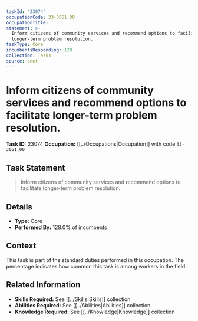 ```yaml
---
taskId: '23074'
occupationCode: 33-3051.00
occupationTitle: ''
statement: >-
  Inform citizens of community services and recommend options to facilitate
  longer-term problem resolution.
taskType: Core
incumbentsResponding: 128
collection: Tasks
source: onet
---
```

# Inform citizens of community services and recommend options to facilitate longer-term problem resolution.

**Task ID:** 23074
**Occupation:** [[../Occupations|Occupation]] with code `33-3051.00`

## Task Statement

> Inform citizens of community services and recommend options to facilitate longer-term problem resolution.

## Details

- **Type:** Core
- **Performed By:** 128.0% of incumbents

## Context

This task is part of the standard duties performed in this occupation. The percentage indicates how common this task is among workers in the field.

## Related Information

- **Skills Required:** See [[../Skills|Skills]] collection
- **Abilities Required:** See [[../Abilities|Abilities]] collection
- **Knowledge Required:** See [[../Knowledge|Knowledge]] collection
